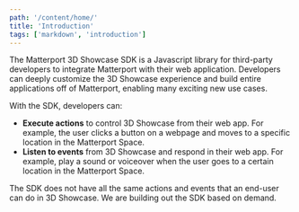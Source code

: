 ```yaml
---
path: '/content/home/'
title: 'Introduction'
tags: ['markdown', 'introduction']
---
```


The Matterport 3D Showcase SDK is a Javascript library for third-party developers to integrate Matterport with their web application. Developers can deeply customize the 3D Showcase experience and build entire applications off of Matterport, enabling many exciting new use cases.

With the SDK, developers can:

- **Execute actions** to control 3D Showcase from their web app. For example, the user clicks a button on a webpage and moves to a specific location in the Matterport Space.
- **Listen to events** from 3D Showcase and respond in their web app. For example, play a sound or voiceover when the user goes to a certain location in the Matterport Space.

The SDK does not have all the same actions and events that an end-user can do in 3D Showcase. We are building out the SDK based on demand.

